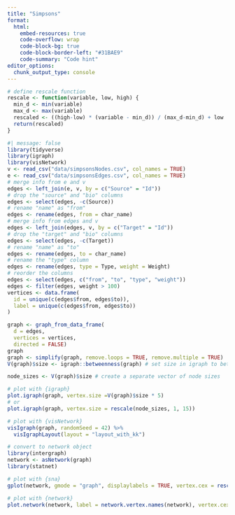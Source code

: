 ---
title: "Simpsons"
format:
  html:
    embed-resources: true
    code-overflow: wrap
    code-block-bg: true
    code-block-border-left: "#31BAE9"
    code-summary: "Code hint"
editor_options: 
  chunk_output_type: console
---

```{r}
# define rescale function
rescale <- function(variable, low, high) {
  min_d <- min(variable)
  max_d <- max(variable)
  rescaled <- ((high-low) * (variable - min_d)) / (max_d-min_d) + low
  return(rescaled)
}
```

```{r}
#| message: false
library(tidyverse)
library(igraph)
library(visNetwork)
v <- read_csv("data/simpsonsNodes.csv", col_names = TRUE)
e <- read_csv("data/simpsonsEdges.csv", col_names = TRUE)
# merge info from e and v
edges <- left_join(e, v, by = c("Source" = "Id"))
# drop the "source" and "bio" columns
edges <- select(edges, -c(Source))
# rename "name" as "from"
edges <- rename(edges, from = char_name)
# merge info from edges and v
edges <- left_join(edges, v, by = c("Target" = "Id"))
# drop the "target" and "bio" columns
edges <- select(edges, -c(Target))
# rename "name" as "to"
edges <- rename(edges, to = char_name)
# rename the "type" column
edges <- rename(edges, type = Type, weight = Weight)
# reorder the columns
edges <- select(edges, c("from", "to", "type", "weight"))
edges <- filter(edges, weight > 100)
vertices <- data.frame(
  id = unique(c(edges$from, edges$to)),
  label = unique(c(edges$from, edges$to))
)

graph <- graph_from_data_frame(
  d = edges,
  vertices = vertices,
  directed = FALSE)
graph
graph <- simplify(graph, remove.loops = TRUE, remove.multiple = TRUE) 
V(graph)$size <- igraph::betweenness(graph) # set size in igraph to betweeness

node_sizes <- V(graph)$size # create a separate vector of node sizes

# plot with {igraph}
plot.igraph(graph, vertex.size =V(graph)$size * 5)
# or
plot.igraph(graph, vertex.size = rescale(node_sizes, 1, 15))

# plot with {visNetwork}
visIgraph(graph, randomSeed = 42) %>%
  visIgraphLayout(layout = "layout_with_kk")

# convert to network object
library(intergraph)
network <- asNetwork(graph)
library(statnet)

# plot with {sna}
gplot(network, gmode = "graph", displaylabels = TRUE, vertex.cex = rescale(node_sizes, 1, 2))

# plot with {network}
plot.network(network, label = network.vertex.names(network), vertex.cex = rescale(node_sizes, 1, 4))
```
